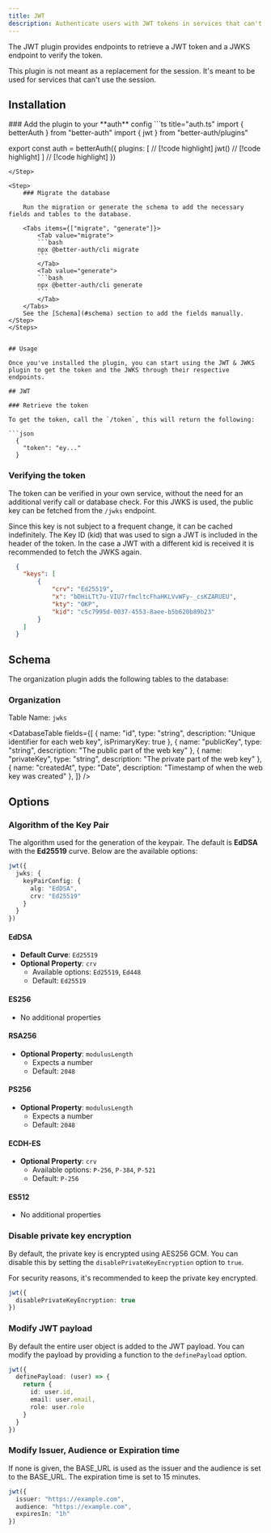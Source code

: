 ```yaml
---
title: JWT
description: Authenticate users with JWT tokens in services that can't use the session
---
```


The JWT plugin provides endpoints to retrieve a JWT token and a JWKS endpoint to verify the token.

<Callout type="info">
  This plugin is not meant as a replacement for the session. 
  It's meant to be used for services that can't use the session.
</Callout>

## Installation

<Steps>
<Step>
### Add the plugin to your **auth** config
```ts title="auth.ts"
import { betterAuth } from "better-auth"
import { jwt } from "better-auth/plugins"

export const auth = betterAuth({
    plugins: [ // [!code highlight]
        jwt() // [!code highlight]
    ] // [!code highlight]
})
```
</Step>

<Step>
    ### Migrate the database

    Run the migration or generate the schema to add the necessary fields and tables to the database.

    <Tabs items={["migrate", "generate"]}>
        <Tab value="migrate">
        ```bash
        npx @better-auth/cli migrate
        ```
        </Tab>
        <Tab value="generate">
        ```bash
        npx @better-auth/cli generate
        ```
        </Tab>
    </Tabs>
    See the [Schema](#schema) section to add the fields manually.
</Step>
</Steps>    


## Usage

Once you've installed the plugin, you can start using the JWT & JWKS plugin to get the token and the JWKS through their respective endpoints.

## JWT

### Retrieve the token

To get the token, call the `/token`, this will return the following:
  
```json
  { 
    "token": "ey..."
  }
```

### Verifying the token
The token can be verified in your own service, without the need for an additional verify call or database check.
For this JWKS is used, the public key can be fetched from the `/jwks` endpoint.

Since this key is not subject to a frequent change, it can be cached indefinitely.
The Key ID (kid) that was used to sign a JWT is included in the header of the token.
In the case a JWT with a different kid is received it is recommended to fetch the JWKS again.

```json
  {
    "keys": [
        {
            "crv": "Ed25519",
            "x": "bDHiLTt7u-VIU7rfmcltcFhaHKLVvWFy-_csKZARUEU",
            "kty": "OKP",
            "kid": "c5c7995d-0037-4553-8aee-b5b620b89b23"
        }
    ]
  }
```


## Schema

The organization plugin adds the following tables to the database:

### Organization

Table Name: `jwks`

<DatabaseTable
  fields={[
    { 
      name: "id", 
      type: "string", 
      description: "Unique identifier for each web key",
      isPrimaryKey: true
    },
    { 
      name: "publicKey", 
      type: "string", 
      description: "The public part of the web key" 
    },
    { 
      name: "privateKey", 
      type: "string", 
      description: "The private part of the web key" 
    },
    { 
      name: "createdAt", 
      type: "Date", 
      description: "Timestamp of when the web key was created" 
    },
  ]}
  />

## Options

### Algorithm of the Key Pair

The algorithm used for the generation of the keypair. The default is **EdDSA** with the **Ed25519** curve. Below are the available options:

```ts title="auth.ts"
jwt({
  jwks: {
    keyPairConfig: {
      alg: "EdDSA",
      crv: "Ed25519"
    }
  }
})
```

#### EdDSA
- **Default Curve**: `Ed25519`
- **Optional Property**: `crv`
  - Available options: `Ed25519`, `Ed448`
  - Default: `Ed25519`

#### ES256
- No additional properties

#### RSA256
- **Optional Property**: `modulusLength`
  - Expects a number
  - Default: `2048`

#### PS256
- **Optional Property**: `modulusLength`
  - Expects a number
  - Default: `2048`

#### ECDH-ES
- **Optional Property**: `crv`
  - Available options: `P-256`, `P-384`, `P-521`
  - Default: `P-256`

#### ES512
- No additional properties


### Disable private key encryption

By default, the private key is encrypted using AES256 GCM. You can disable this by setting the `disablePrivateKeyEncryption` option to `true`.

For security reasons, it's recommended to keep the private key encrypted.

```ts title="auth.ts"
jwt({
  disablePrivateKeyEncryption: true
})
```

### Modify JWT payload

By default the entire user object is added to the JWT payload. You can modify the payload by providing a function to the `definePayload` option.

```ts title="auth.ts"
jwt({
  definePayload: (user) => {
    return {
      id: user.id,
      email: user.email,
      role: user.role
    }
  }
})
```

### Modify Issuer, Audience or Expiration time
If none is given, the BASE_URL is used as the issuer and the audience is set to the BASE_URL. The expiration time is set to 15 minutes.

```ts title="auth.ts"
jwt({
  issuer: "https://example.com",
  audience: "https://example.com",
  expiresIn: "1h"
})
```
